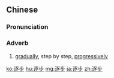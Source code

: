 ==Chinese==
{{zh-forms}}

===Pronunciation===
{{zh-pron
|m=zhúbù,tl=y
|c=zuk6 bou6
|h=pfs=tak-phu
|mn=qz,xm,zz:tio̍k-pō͘
|cat=adv
}}

===Adverb===
{{zh-adv}}
# [[gradually]], step by step, [[progressively]]

[[ko:逐步]]
[[hu:逐步]]
[[mg:逐步]]
[[ja:逐步]]
[[zh:逐步]]